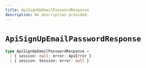 ```yaml
---
title: ApiSignUpEmailPasswordResponse
description: No description provided.
---
```


# `ApiSignUpEmailPasswordResponse`

```ts
type ApiSignUpEmailPasswordResponse =
  | { session: null; error: ApiError }
  | { session: Session; error: null }
```
